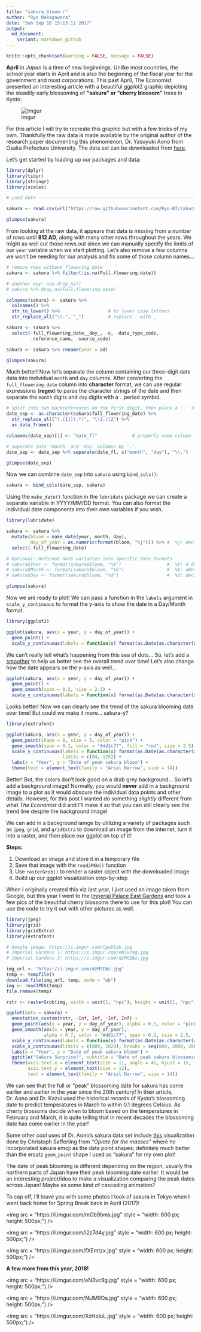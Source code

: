 ```yaml
---
title: "sakura_bloom.r"
author: "Ryo Nakagawara"
date: "Sun Sep 10 15:13:11 2017"
output: 
  md_document: 
    variant: markdown_github
---
```

```r
knitr::opts_chunk$set(warning = FALSE, message = FALSE)
```

**April** in *Japan* is a time of new beginnings. Unlike most countries, the school year starts in April and is also the beginning of the fiscal year for the government and most corporations. This past April, The Economist presented an interesting article with a beautiful ggplot2 graphic depicting the steadily early blossoming of **"sakura" or "cherry blossom"** trees in Kyoto:

![Imgur](https://i.imgur.com/1lGPG0Y.png)

For this article I will try to recreate this graphic but with a few tricks of my own. Thankfully the raw data is made available by the original author of the research paper documenting this phenomenon, Dr. Yasuyuki Aono from Osaka Prefecture University. The data set can be downloaded from [here](http://atmenv.envi.osakafu-u.ac.jp/aono/kyophenotemp4/).

Let's get started by loading up our packages and data:

```r
library(dplyr)
library(tidyr)
library(stringr)
library(scales)

# Load data ---------------------------------------------------------------

sakura <- read.csv(url("https://raw.githubusercontent.com/Ryo-N7/sakura_bloom/master/Kyoto_Flowers.csv"))

glimpse(sakura)

```

From looking at the raw data, it appears that data is missing from a number of rows until **812 AD**, along with many other rows throughout the years. We might as well cut those rows out since we can manually specify the limits of our `year` variable when we start plotting. Let's also remove a few columns we won't be needing for our analysis and fix some of those column names... 

```r
# remove rows without flowering date
sakura <- sakura %>% filter(!is.na(Full.flowering.date)) 

# another way: use drop_na()
# sakura %>% drop_na(Full.flowering.date) 

colnames(sakura) <- sakura %>% 
  colnames() %>% 
  str_to_lower() %>%                  # to lower case letters
  str_replace_all("\\.", "_")         # replace . with _

sakura <- sakura %>% 
  select(-full_flowering_date__doy_, -x, -data_type_code, 
         -reference_name, -source_code)

sakura <- sakura %>% rename(year = ad)

glimpse(sakura)

```

Much better! Now let's separate the column containing our three-digit date data into individual `month` and `day` columns. After converting the `full_flowering_date` column into **character** format, we can use regular expressions (**regex**) to parse the character strings of the date and then separate the `month` digits and `day` digits with a `.` period symbol. 

```r
# split into two backreferences on the first digit, then place a '.' in between
date_sep <- as.character(sakura$full_flowering_date) %>% 
  str_replace_all("(.{1})(.*)", "\\1.\\2") %>% 
  as_data_frame()

colnames(date_sep)[1] <- "date_fl"             # properly name column

# separate into 'month' and 'day' columns by '.'
date_sep <- date_sep %>% separate(date_fl, c("month", "day"), "\\.")  

glimpse(date_sep)

```

Now we can combine `date_sep` into `sakura` using `bind_cols()`:

```r

sakura <- bind_cols(date_sep, sakura)   

```

Using the `make_date()` function in the `lubridate` package we can create a separate variable in YYYY/MM/DD format. You can also format the individual date components into their own variables if you wish.

```r
library(lubridate)

sakura <- sakura %>% 
  mutate(bloom = make_date(year, month, day),
         day_of_year = as.numeric(format(bloom, "%j"))) %>% #  %j: decimal day of the year
  select(-full_flowering_date)                     

# Optional: Reformat date variables into specific date formats
# sakura$Year <- format(sakura$bloom, "%Y")                 #  %Y: 4 digit year
# sakura$Month <- format(sakura$bloom, "%b")                #  %b: abbreviated month
# sakura$Day <- format(sakura$bloom, "%d")                  #  %d: decimal date

glimpse(sakura)

```

Now we are ready to plot! We can pass a function in the `labels` argument in `scale_y_continuous` to format the y-axis to show the date in a Day/Month format.

```r
library(ggplot2)

ggplot(sakura, aes(x = year, y = day_of_year)) +
  geom_point() +
  scale_y_continuous(labels = function(x) format(as.Date(as.character(x), "%j"), "%d-%b")) 

```

We can't really tell what's happening from this sea of dots... So, let's add a [smoother](http://ggplot2.tidyverse.org/reference/geom_smooth.html) to help us better see the overall trend over time! Let's also change how the date appears on the y-axis as well...

```r

ggplot(sakura, aes(x = year, y = day_of_year)) + 
  geom_point() +
  geom_smooth(span = 0.2, size = 2.5) +
  scale_y_continuous(labels = function(x) format(as.Date(as.character(x), "%j"), "%b-%d"))

```

Looks better! Now we can clearly see the trend of the sakura blooming date over time! But could we make it more... sakura-y?

```r
library(extrafont)

ggplot(sakura, aes(x = year, y = day_of_year)) +  
  geom_point(shape = 8, size = 5, color = "pink") +
  geom_smooth(span = 0.2, color = "#dd1c77", fill = "red", size = 2.5) +
  scale_y_continuous(labels = function(x) format(as.Date(as.character(x), "%j"), "%b-%d"),
                     limits = c(84, 125)) +
  labs(x = "Year", y = "Date of peak sakura bloom") +
  theme(text = element_text(family = "Arial Narrow", size = 14))

```

Better! But, the colors don't look good on a drab grey background... So let's add a background image! Normally, you would **never** add in a background image to a plot as it would obscure the individual data points and other details. However, for this post I wanted do something _slightly_ different from what *The Economist* did and I'll make it so that you can still clearly see the trend line despite the background image!

We can add in a background iamge by utilizing a variety of packages such as `jpeg`, `grid`, and `gridExtra` to download an image from the internet, turn it into a raster, and then place our ggplot on top of it!

**Steps:**

1. Download an image and store it in a temporary file
2. Save that image with the `readJPEG()` function
3. Use `rasterGrob()` to render a raster object with the downloaded image
4. Build up our ggplot visualization step-by-step

When I originally created this viz last year, I just used an image taken from Google, but this year I went to the [Imperial Palace East Gardens](https://www.japan-guide.com/e/e3018.html) and took a few pics of the beautiful cherry blossoms there to use for this plot! You can use the code to try it out with other pictures as well.

```r
library(jpeg)
library(grid)
library(gridExtra)
library(extrafont)

# Google image: https://i.imgur.com/CgwU1zb.jpg
# Imperial Gardens 1: https://i.imgur.com/eN3vc9g.jpg
# Imperial Gardens 2: https://i.imgur.com/dzMtEWz.jpg

img_url <- "https://i.imgur.com/dzMtEWz.jpg"
temp <- tempfile()
download.file(img_url, temp, mode = "wb")
img <- readJPEG(temp)
file.remove(temp)

rstr <- rasterGrob(img, width = unit(1, "npc"), height = unit(1, "npc"), interpolate = FALSE)

ggplot(data = sakura) + 
  annotation_custom(rstr, -Inf, Inf, -Inf, Inf) +
  geom_point(aes(x = year, y = day_of_year), alpha = 0.5, color = "pink", shape = 8) +
  geom_smooth(aes(x = year, y = day_of_year), 
              alpha = 0.7, color = "#dd1c77", span = 0.2, size = 2.5, fill = "#f768a1") +
  scale_y_continuous(labels = function(x) format(as.Date(as.character(x), "%j"), "%d-%b")) +
  scale_x_continuous(limits = c(800, 2020), breaks = seq(800, 2000, 200)) +
  labs(x = "Year", y = "Date of peak sakura bloom") +
  ggtitle("Sakura Surprise!", subtitle = "Date of peak sakura blossoming in Kyoto (800-2015 CE)") +
  theme(axis.text.x = element_text(size = 11, angle = 45, hjust = 1),
        axis.text.y = element_text(size = 12),
        text = element_text(family = "Arial Narrow", size = 14))

```

We can see that the full or "peak" blossoming date for sakura has come earlier and earlier in the year since the 20th century! In their article, Dr. Aono and Dr. Kazui used the historical records of Kyoto's blossoming date to predict temperatures in March to within 0.1 degrees Celsius. As cherry blossoms decide when to bloom based on the temperatures in February and March, it is quite telling that in recent decades the blossoming date has come earlier in the year! 

Some other cool uses of Dr. Aono's sakura data set include [this](http://opiateforthemass.es/articles/sakura/) visualization done by Christoph Safferling from _"Opiate for the masses"_  where he incorporated sakura emoji as the data point shapes; definitely much better than the ersatz `geom_point` shape I used as "sakura" for my own plot! 

The date of peak blooming is different depending on the region, usually the northern parts of Japan have their peak blooming date earlier. It would be an interesting project/idea to make a visualization comparing the peak dates across Japan! Maybe as some kind of cascading animation?

To cap off, I'll leave you with some photos I took of sakura in Tokyo when I went back home for Spring Break back in April (2017)! 

<img src = "https://i.imgur.com/mGb9bms.jpg" style = "width: 600 px; height: 500px;") /> 

<img src = "https://i.imgur.com/i2z7d4y.jpg" style = "width: 600 px; height: 500px;") />

<img src = "https://i.imgur.com/fXEmtzx.jpg" style = "width: 600 px; height: 500px;") />

**A few more from this year, 2018!**

<img src = "https://i.imgur.com/eN3vc9g.jpg" style = "width: 600 px; height: 500px;") />

<img src = "https://i.imgur.com/f4JM9Da.jpg" style = "width: 600 px; height: 500px;") />

<img src = "https://i.imgur.com/XzHoIuL.jpg" style = "width: 600 px; height: 500px;") />

